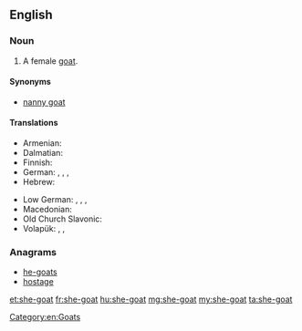 ==English==

===Noun===
{{en-noun}}

# A female [[goat]].

====Synonyms====
* {{sense|female goat}} [[nanny goat]]

====Translations====
{{trans-top|female goat}}
* Armenian: {{t+|hy|այծ|tr=ayç}}
* Dalmatian: {{tø|dlm|capraina|f}}
* Finnish: {{t+|fi|kuttu}}
* German: {{t+|de|Ziege|f}},  {{t+|de|Geiß|f}}, {{t+|de|Zicke|f}}, {{t-|de|Zibbe|f}}
* Hebrew: {{t+|he|עז|sc=Hebr}}
{{trans-mid}}
* Low German: {{t-|nds|Zeeg|f}}, {{t-|nds|Zääg|f}}, {{t-|nds|Seeg|f}}, {{t-|nds|Sääg|f}}
* Macedonian: {{t-|mk|коза|f|tr=koza}}
* Old Church Slavonic: {{tø|cu|коза|f|tr=koza|sc=Cyrl}}
* Volapük: {{qualifier|♂♀}} {{t+|vo|kapar}}, {{qualifier|♂}} {{t+|vo|hikapar}}, {{qualifier|♀}} {{t+|vo|jikapar}}
{{trans-bottom}}

===Anagrams===
* [[he-goats#English|he-goats]]
* [[hostage#English|hostage]]

[[Category:en:Goats]]

[[et:she-goat]]
[[fr:she-goat]]
[[hu:she-goat]]
[[mg:she-goat]]
[[my:she-goat]]
[[ta:she-goat]]